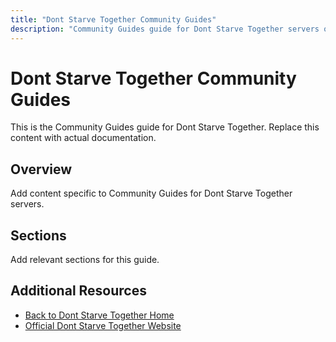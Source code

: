 ```yaml
---
title: "Dont Starve Together Community Guides"
description: "Community Guides guide for Dont Starve Together servers on XGamingServer"
---
```


# Dont Starve Together Community Guides

This is the Community Guides guide for Dont Starve Together. Replace this content with actual documentation.

## Overview

Add content specific to Community Guides for Dont Starve Together servers.

## Sections

Add relevant sections for this guide.

## Additional Resources

- [Back to Dont Starve Together Home](./index)
- [Official Dont Starve Together Website](https://example.com)
